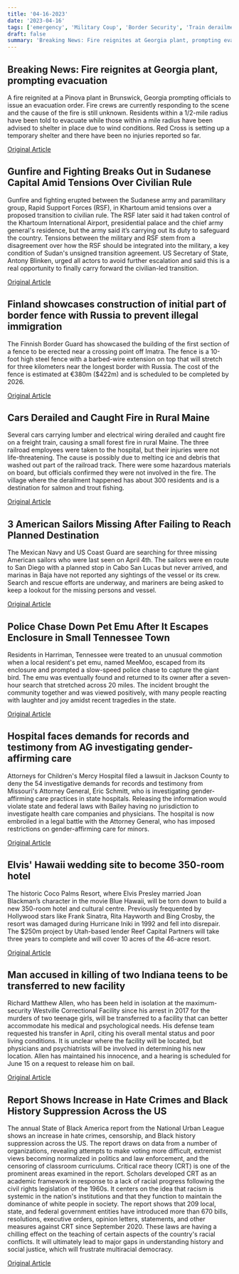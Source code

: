 ```yaml
---
title: '04-16-2023'
date: '2023-04-16'
tags: ['emergency', 'Military Coup', 'Border Security', 'Train derailment', 'missing sailors', 'Odd News', 'Healthcare', 'Travel', 'Crime', 'Civil Rights']
draft: false
summary: 'Breaking News: Fire reignites at Georgia plant, prompting evacuation...'
---
```


## Breaking News: Fire reignites at Georgia plant, prompting evacuation
A fire reignited at a Pinova plant in Brunswick, Georgia prompting officials to issue an evacuation order. Fire crews are currently responding to the scene and the cause of the fire is still unknown. Residents within a 1/2-mile radius have been told to evacuate while those within a mile radius have been advised to shelter in place due to wind conditions. Red Cross is setting up a temporary shelter and there have been no injuries reported so far.

[Original Article](https://abcnews.go.com/US/evacuation-issued-after-fire-reignites-georgia-plant/story?id=98611410)

## Gunfire and Fighting Breaks Out in Sudanese Capital Amid Tensions Over Civilian Rule
Gunfire and fighting erupted between the Sudanese army and paramilitary group, Rapid Support Forces (RSF), in Khartoum amid tensions over a proposed transition to civilian rule. The RSF later said it had taken control of the Khartoum International Airport, presidential palace and the chief army general's residence, but the army said it’s carrying out its duty to safeguard the country. Tensions between the military and RSF stem from a disagreement over how the RSF should be integrated into the military, a key condition of Sudan's unsigned transition agreement. US Secretary of State, Antony Blinken, urged all actors to avoid further escalation and said this is a real opportunity to finally carry forward the civilian-led transition.

[Original Article](https://abcnews.go.com/International/clashes-erupt-sudan-army-paramilitary-group-government-transition/story?id=98607846)

## Finland showcases construction of initial part of border fence with Russia to prevent illegal immigration
The Finnish Border Guard has showcased the building of the first section of a fence to be erected near a crossing point off Imatra. The fence is a 10-foot high steel fence with a barbed-wire extension on top that will stretch for three kilometers near the longest border with Russia. The cost of the fence is estimated at €380m ($422m) and is scheduled to be completed by 2026.

[Original Article](https://abcnews.go.com/International/wireStory/nato-member-finland-breaks-ground-russia-border-fence-98606387)

## Cars Derailed and Caught Fire in Rural Maine
Several cars carrying lumber and electrical wiring derailed and caught fire on a freight train, causing a small forest fire in rural Maine. The three railroad employees were taken to the hospital, but their injuries were not life-threatening. The cause is possibly due to melting ice and debris that washed out part of the railroad track. There were some hazardous materials on board, but officials confirmed they were not involved in the fire. The village where the derailment happened has about 300 residents and is a destination for salmon and trout fishing.

[Original Article](https://abcnews.go.com/Business/wireStory/freight-train-engines-cars-derail-catch-fire-maine-98610946)

## 3 American Sailors Missing After Failing to Reach Planned Destination
The Mexican Navy and US Coast Guard are searching for three missing American sailors who were last seen on April 4th. The sailors were en route to San Diego with a planned stop in Cabo San Lucas but never arrived, and marinas in Baja have not reported any sightings of the vessel or its crew. Search and rescue efforts are underway, and mariners are being asked to keep a lookout for the missing persons and vessel.

[Original Article](https://abcnews.go.com/US/3-american-sailors-missing-off-coast-mexico/story?id=98603897)

## Police Chase Down Pet Emu After It Escapes Enclosure in Small Tennessee Town
Residents in Harriman, Tennessee were treated to an unusual commotion when a local resident's pet emu, named MeeMoo, escaped from its enclosure and prompted a slow-speed police chase to capture the giant bird. The emu was eventually found and returned to its owner after a seven-hour search that stretched across 20 miles. The incident brought the community together and was viewed positively, with many people reacting with laughter and joy amidst recent tragedies in the state.

[Original Article](https://abcnews.go.com/US/escaped-emu-takes-owner-police-20-mile-chase/story?id=98605001)

## Hospital faces demands for records and testimony from AG investigating gender-affirming care
Attorneys for Children's Mercy Hospital filed a lawsuit in Jackson County to deny the 54 investigative demands for records and testimony from Missouri's Attorney General, Eric Schmitt, who is investigating gender-affirming care practices in state hospitals. Releasing the information would violate state and federal laws with Bailey having no jurisdiction to investigate health care companies and physicians. The hospital is now embroiled in a legal battle with the Attorney General, who has imposed restrictions on gender-affirming care for minors.

[Original Article](https://abcnews.go.com/Health/wireStory/hospital-sues-missouris-top-prosecutor-trans-care-data-98608269)

## Elvis' Hawaii wedding site to become 350-room hotel
The historic Coco Palms Resort, where Elvis Presley married Joan Blackman’s character in the movie Blue Hawaii, will be torn down to build a new 350-room hotel and cultural centre. Previously frequented by Hollywood stars like Frank Sinatra, Rita Hayworth and Bing Crosby, the resort was damaged during Hurricane Iniki in 1992 and fell into disrepair. The $250m project by Utah-based lender Reef Capital Partners will take three years to complete and will cover 10 acres of the 46-acre resort.

[Original Article](https://abcnews.go.com/Entertainment/wireStory/resort-famous-elvis-blue-hawaii-movie-rebuilt-98609624)

## Man accused in killing of two Indiana teens to be transferred to new facility
Richard Matthew Allen, who has been held in isolation at the maximum-security Westville Correctional Facility since his arrest in 2017 for the murders of two teenage girls, will be transferred to a facility that can better accommodate his medical and psychological needs. His defense team requested his transfer in April, citing his overall mental status and poor living conditions. It is unclear where the facility will be located, but physicians and psychiatrists will be involved in determining his new location. Allen has maintained his innocence, and a hearing is scheduled for June 15 on a request to release him on bail.

[Original Article](https://abcnews.go.com/Politics/wireStory/suspect-murder-indiana-teen-girls-wins-prison-transfer-98607845)

## Report Shows Increase in Hate Crimes and Black History Suppression Across the US
The annual State of Black America report from the National Urban League shows an increase in hate crimes, censorship, and Black history suppression across the US. The report draws on data from a number of organizations, revealing attempts to make voting more difficult, extremist views becoming normalized in politics and law enforcement, and the censoring of classroom curriculums. Critical race theory (CRT) is one of the prominent areas examined in the report. Scholars developed CRT as an academic framework in response to a lack of racial progress following the civil rights legislation of the 1960s. It centers on the idea that racism is systemic in the nation's institutions and that they function to maintain the dominance of white people in society. The report shows that 209 local, state, and federal government entities have introduced more than 670 bills, resolutions, executive orders, opinion letters, statements, and other measures against CRT since September 2020. These laws are having a chilling effect on the teaching of certain aspects of the country's racial conflicts. It will ultimately lead to major gaps in understanding history and social justice, which will frustrate multiracial democracy.

[Original Article](https://abcnews.go.com/Politics/wireStory/report-finds-democracy-black-americans-attack-98607742)
